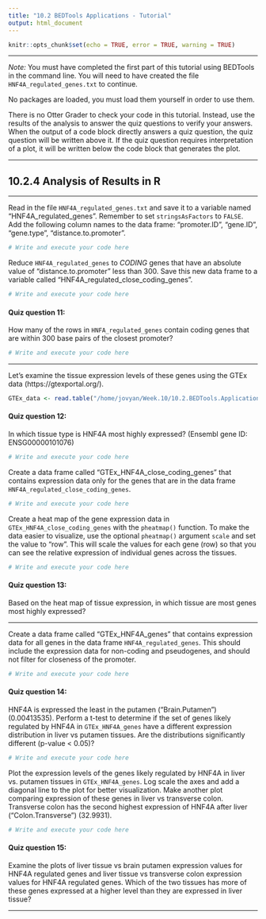 ```yaml
---
title: "10.2 BEDTools Applications - Tutorial"
output: html_document
---
```


```r
knitr::opts_chunk$set(echo = TRUE, error = TRUE, warning = TRUE)
```

---

*Note:* You must have completed the first part of this tutorial using BEDTools in the command line. You will need to have created the file `HNF4A_regulated_genes.txt` to continue. 

No packages are loaded, you must load them yourself in order to use them. 

There is no Otter Grader to check your code in this tutorial. Instead, use the results of the analysis to answer the quiz questions to verify your answers. When the output of a code block directly answers a quiz question, the quiz question will be written above it. If the quiz question requires interpretation of a plot, it will be written below the code block that generates the plot.

---

## 10.2.4 Analysis of Results in R

---

Read in the file `HNF4A_regulated_genes.txt` and save it to a variable named "HNF4A_regulated_genes". Remember to set `stringsAsFactors` to `FALSE`. Add the following column names to the data frame: "promoter.ID", "gene.ID", "gene.type", "distance.to.promoter".

```r
# Write and execute your code here

```

Reduce `HNF4A_regulated_genes` to *CODING* genes that have an absolute value of "distance.to.promoter" less than 300. Save this new data frame to a variable called "HNF4A_regulated_close_coding_genes". 

```r
# Write and execute your code here

```

#### Quiz question 11:
How many of the rows in `HNFA_regulated_genes` contain coding genes that are within 300 base pairs of the closest promoter?

```r
# Write and execute your code here

```

---

Let's examine the tissue expression levels of these genes using the GTEx data (https://gtexportal.org/).

```r
GTEx_data <- read.table("/home/jovyan/Week.10/10.2.BEDTools.Applications/Tutorial.10.2/GTEx_expression_data.txt", stringsAsFactors = FALSE, header=TRUE, sep="\t")
```

#### Quiz question 12:
In which tissue type is HNF4A most highly expressed? (Ensembl gene ID: ENSG00000101076)

```r
# Write and execute your code here

```

Create a data frame called "GTEx_HNF4A_close_coding_genes" that contains expression data only for the genes that are in the data frame `HNF4A_regulated_close_coding_genes`.

```r
# Write and execute your code here

```

Create a heat map of the gene expression data in `GTEx_HNF4A_close_coding_genes` with the `pheatmap()` function. To make the data easier to visualize, use the optional `pheatmap()` argument `scale` and set the value to "row". This will scale the values for each gene (row) so that you can see the relative expression of individual genes across the tissues.

```r
# Write and execute your code here

```

#### Quiz question 13:
Based on the heat map of tissue expression, in which tissue are most genes most highly expressed?

---

Create a data frame called "GTEx_HNF4A_genes" that contains expression data for all genes in the data frame `HNF4A_regulated_genes`. This should include the expression data for non-coding and pseudogenes, and should not filter for closeness of the promoter.

```r
# Write and execute your code here

```

#### Quiz question 14:
HNF4A is expressed the least in the putamen ("Brain.Putamen") (0.00413535). Perform a t-test to determine if the set of genes likely regulated by HNF4A in `GTEx_HNF4A_genes` have a different expression distribution in liver vs putamen tissues. Are the distributions significantly different (p-value < 0.05)?

```r
# Write and execute your code here

```

Plot the expression levels of the genes likely regulated by HNF4A in liver vs. putamen tissues in `GTEx_HNF4A_genes`. Log scale the axes and add a diagonal line to the plot for better visualization.
Make another plot comparing expression of these genes in liver vs transverse colon. Transverse colon has the second highest expression of HNF4A after liver ("Colon.Transverse") (32.9931).

```r
# Write and execute your code here

```

#### Quiz question 15:
Examine the plots of liver tissue vs brain putamen expression values for HNF4A regulated genes and liver tissue vs transverse colon expression values for HNF4A regulated genes. Which of the two tissues has more of these genes expressed at a higher level than they are expressed in liver tissue?

---